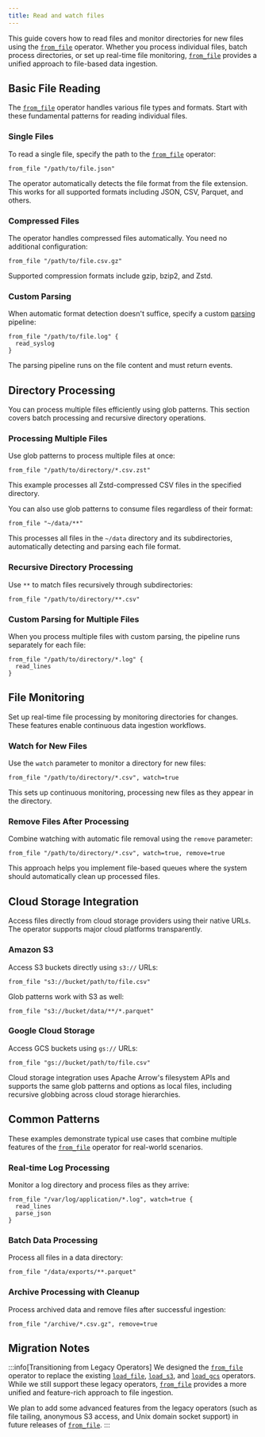 ```yaml
---
title: Read and watch files
---
```


This guide covers how to read files and monitor directories for new files using
the [`from_file`](/reference/operators/from_file) operator. Whether you process
individual files, batch process directories, or set up real-time file
monitoring, [`from_file`](/reference/operators/from_file) provides a unified
approach to file-based data ingestion.

## Basic File Reading

The [`from_file`](/reference/operators/from_file) operator handles various file
types and formats. Start with these fundamental patterns for reading individual
files.

### Single Files

To read a single file, specify the path to the
[`from_file`](/reference/operators/from_file) operator:

```tql
from_file "/path/to/file.json"
```

The operator automatically detects the file format from the file extension.
This works for all supported formats including JSON, CSV, Parquet, and others.

### Compressed Files

The operator handles compressed files automatically. You need no additional
configuration:

```tql
from_file "/path/to/file.csv.gz"
```

Supported compression formats include gzip, bzip2, and Zstd.

### Custom Parsing

When automatic format detection doesn't suffice, specify a custom
[parsing](/reference/operators/#parsing) pipeline:

```tql
from_file "/path/to/file.log" {
  read_syslog
}
```

The parsing pipeline runs on the file content and must return events.

## Directory Processing

You can process multiple files efficiently using glob patterns. This section
covers batch processing and recursive directory operations.

### Processing Multiple Files

Use glob patterns to process multiple files at once:

```tql
from_file "/path/to/directory/*.csv.zst"
```

This example processes all Zstd-compressed CSV files in the specified
directory.

You can also use glob patterns to consume files regardless of their format:

```tql
from_file "~/data/**"
```

This processes all files in the `~/data` directory and its subdirectories,
automatically detecting and parsing each file format.

### Recursive Directory Processing

Use `**` to match files recursively through subdirectories:

```tql
from_file "/path/to/directory/**.csv"
```

### Custom Parsing for Multiple Files

When you process multiple files with custom parsing, the pipeline runs
separately for each file:

```tql
from_file "/path/to/directory/*.log" {
  read_lines
}
```

## File Monitoring

Set up real-time file processing by monitoring directories for changes. These
features enable continuous data ingestion workflows.

### Watch for New Files

Use the `watch` parameter to monitor a directory for new files:

```tql
from_file "/path/to/directory/*.csv", watch=true
```

This sets up continuous monitoring, processing new files as they appear in the
directory.

### Remove Files After Processing

Combine watching with automatic file removal using the `remove` parameter:

```tql
from_file "/path/to/directory/*.csv", watch=true, remove=true
```

This approach helps you implement file-based queues where the system should
automatically clean up processed files.

## Cloud Storage Integration

Access files directly from cloud storage providers using their native URLs.
The operator supports major cloud platforms transparently.

### Amazon S3

Access S3 buckets directly using `s3://` URLs:

```tql
from_file "s3://bucket/path/to/file.csv"
```

Glob patterns work with S3 as well:

```tql
from_file "s3://bucket/data/**/*.parquet"
```

### Google Cloud Storage

Access GCS buckets using `gs://` URLs:

```tql
from_file "gs://bucket/path/to/file.csv"
```

Cloud storage integration uses Apache Arrow's filesystem APIs and supports the
same glob patterns and options as local files, including recursive globbing
across cloud storage hierarchies.

## Common Patterns

These examples demonstrate typical use cases that combine multiple features of
the [`from_file`](/reference/operators/from_file) operator for real-world scenarios.

### Real-time Log Processing

Monitor a log directory and process files as they arrive:

```tql
from_file "/var/log/application/*.log", watch=true {
  read_lines
  parse_json
}
```

### Batch Data Processing

Process all files in a data directory:

```tql
from_file "/data/exports/**.parquet"
```

### Archive Processing with Cleanup

Process archived data and remove files after successful ingestion:

```tql
from_file "/archive/*.csv.gz", remove=true
```

## Migration Notes

:::info[Transitioning from Legacy Operators]
We designed the [`from_file`](/reference/operators/from_file) operator to
replace the existing [`load_file`](/reference/operators/load_file),
[`load_s3`](/reference/operators/load_s3), and
[`load_gcs`](/reference/operators/load_gcs) operators. While we still support
these legacy operators, [`from_file`](/reference/operators/from_file) provides a
more unified and feature-rich approach to file ingestion.

We plan to add some advanced features from the legacy operators (such as file
tailing, anonymous S3 access, and Unix domain socket support) in future
releases of [`from_file`](/reference/operators/from_file).
:::
